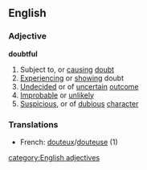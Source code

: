 ==English==
===Adjective===
'''doubtful'''

#Subject to, or [[causing]] [[doubt]]
#[[Experiencing]] or [[showing]] doubt
#[[Undecided]] or of [[uncertain]] [[outcome]]
#[[Improbable]] or [[unlikely]]
#[[Suspicious]], or of [[dubious]] [[character]]

===Translations===
*French: [[douteux]]/[[douteuse]] (1)
[[category:English adjectives]]